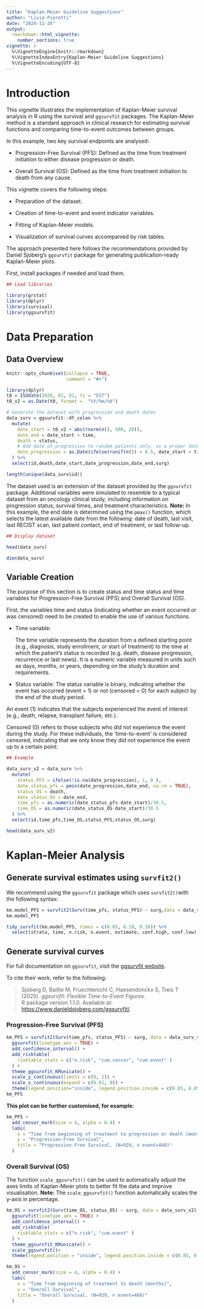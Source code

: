 ```yaml
---
title: "Kaplan-Meier Guideline Suggestions"
author: "Livia Pierotti"
date: "2024-11-26"
output: 
  rmarkdown::html_vignette:
    number_sections: true
vignette: >
  %\VignetteEngine{knitr::rmarkdown}
  %\VignetteIndexEntry{Kaplan-Meier Guideline Suggestions}
  %\VignetteEncoding{UTF-8}
---
```


# Introduction

This vignette illustrates the implementation of Kaplan-Meier survival analysis in R using the survival and `ggsurvfit` packages. The Kaplan-Meier method is a standard approach in clinical research for estimating survival functions and comparing time-to-event outcomes between groups.

In this example, two key survival endpoints are analysed:

-   Progression-Free Survival (PFS): Defined as the time from treatment initiation to either disease progression or death.

-   Overall Survival (OS): Defined as the time from treatment initiation to death from any cause.

This vignette covers the following steps:

-   Preparation of the dataset.

-   Creation of time-to-event and event indicator variables.

-   Fitting of Kaplan-Meier models.

-   Visualization of survival curves accompanied by risk tables.

The approach presented here follows the recommendations provided by Daniel Sjoberg's `ggsurvfit` package for generating publication-ready Kaplan-Meier plots.

First, install packages if needed and load them.

```r
## Load libraries

library(grstat)
library(dplyr)
library(survival)
library(ggsurvfit)
```

# Data Preparation

## Data Overview

```r
knitr::opts_chunk$set(collapse = TRUE,
                      comment = "#>")

library(dplyr)
t0 = ISOdate(2020, 01, 01, tz = "EST")
t0_v2 = as.Date(t0, format =  "%Y/%m/%d")

# Generate the dataset with progression and death dates
data_surv = ggsurvfit::df_colon %>% 
  mutate(
    date_start = t0_v2 + abs(rnorm(n(), 500, 20)), 
    date_end = date_start + time,
    death = status,
    # Add date of progression to random patients only, as a proper date
    date_progression = as.Date(ifelse(runif(n()) < 0.5, date_start + time * runif(n(), 0.6, 0.8), NA), origin = "1970-01-01"),
  ) %>% 
  select(id,death,date_start,date_progression,date_end,surg)

length(unique(data_surv$id))

```

The dataset used is an extension of the dataset provided by the `ggsurvfit` package. Additional variables were simulated to resemble to a typical dataset from an oncology clinical study, including information on progression status, survival times, and treatment characteristics. **Note:** In this example, the end date is determined using the `pmax()` function, which selects the latest available date from the following: date of death, last visit, last RECIST scan, last patient contact, end of treatment, or last follow-up.

```r
## Display dataset

head(data_surv)

dim(data_surv)
```

## Variable Creation

The purpose of this section is to create status and time status and time variables for Progression-Free Survival (PFS) and Overall Survival (OS).

First, the variables time and status (indicating whether an event occurred or was censored) need to be created to enable the use of various functions.

-   Time variable:

    The time variable represents the duration from a defined starting point (e.g., diagnosis, study enrollment, or start of treatment) to the time at which the patient's status is recorded (e.g. death, disease progression, recurrence or last news). It is a numeric variable measured in units such as days, months, or years, depending on the study's duration and requirements.

-   Status variable: The status variable is binary, indicating whether the event has occurred (event = 1) or not (censored = 0) for each subject by the end of the study period.

An event (1) indicates that the subjects experienced the event of interest (e.g., death, relapse, transplant failure, etc.).

Censored (0) refers to those subjects who did not experience the event during the study. For these individuals, the 'time-to-event' is considered censored, indicating that we only know they did not experience the event up to a certain point.

```r
## Example

data_surv_v2 = data_surv %>%
  mutate(
    status_PFS = ifelse(!is.na(date_progression), 1, 0 ),
    date_status_pfs = pmin(date_progression,date_end, na.rm = TRUE),
    status_OS = death,
    date_status_OS = date_end,
    time_pfs = as.numeric(date_status_pfs-date_start)/30.5,
    time_OS = as.numeric(date_status_OS-date_start)/30.5
  ) %>% 
  select(id,time_pfs,time_OS,status_PFS,status_OS,surg)

head(data_surv_v2)
```

# Kaplan-Meier Analysis

## Generate survival estimates using `survfit2()`

We recommend using the `ggsurvfit` package which uses `survfit2()`with the following syntax:

```r
km.model_PFS = survfit2(Surv(time_pfs, status_PFS) ~ surg,data = data_surv_v2)
km.model_PFS

tidy_survfit(km.model_PFS, times = c(0.05, 0.10, 0.20)) %>% 
  select(strata, time, n.risk, n.event, estimate, conf.high, conf.low)
```

## Generate survival curves

For full documentation on `ggsurvfit`, visit the [ggsurvfit website](https://www.danieldsjoberg.com/ggsurvfit/articles/gallery.html#kmunicate).

To cite their work, refer to the following:

> Sjoberg D, Baillie M, Fruechtenicht C, Haesendonckx S, Treis T (2025). *ggsurvfit: Flexible Time-to-Event Figures.*\
> R package version 1.1.0. Available at: <https://www.danieldsjoberg.com/ggsurvfit/>.

### Progression-Free Survival (PFS)

```r
km_PFS = survfit2(Surv(time_pfs, status_PFS) ~ surg, data = data_surv_v2) %>%
  ggsurvfit(linetype_aes = TRUE) +
  add_confidence_interval() +
  add_risktable(
    risktable_stats = c("n.risk", "cum.censor", "cum.event" )
  ) +
  theme_ggsurvfit_KMunicate() +
  scale_y_continuous(limits = c(0, 1)) +
  scale_x_continuous(expand = c(0.02, 0)) +
  theme(legend.position="inside", legend.position.inside = c(0.85, 0.85))
km_PFS
```

**This plot can be further customised, for example:**

```r
km_PFS +
  add_censor_mark(size = 4, alpha = 0.4) +
  labs(
    x = "Time from beginning of treatment to progression or death (months)",
    y = "Progression-Free Survival",
    title = "Progression-Free Survival, (N=929, n event=440)"
  ) 
```

### Overall Survival (OS)

The function `scale_ggsurvfit()` can be used to automatically adjust the axes limits of Kaplan-Meier plots to better fit the data and improve visualisation. **Note:** The `scale_ggsurvfit()` function automatically scales the y-axis in percentage.

```r
km_OS = survfit2(Surv(time_OS, status_OS) ~ surg, data = data_surv_v2) %>%
  ggsurvfit(linetype_aes = TRUE) +
  add_confidence_interval() +
  add_risktable(
    risktable_stats = c("n.risk", "cum.event" )
  ) +
  theme_ggsurvfit_KMunicate() +
  scale_ggsurvfit()+
  theme(legend.position = "inside", legend.position.inside = c(0.85, 0.85))

km_OS +
  add_censor_mark(size = 4, alpha = 0.4) +
  labs(
    x = "Time from beginning of treatment to death (months)",
    y = "Overall Survival",
    title = "Overall Survival, (N=929, n event=468)"
  ) 
```
